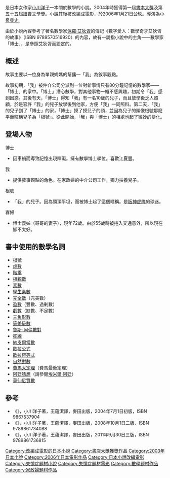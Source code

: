 {{unreferenced|time=2010-07-30T01:30:39+00:00}}
{{Infobox animanga/Headerofja
|title= 熱愛的算式
|image= 
|size= 
|caption= 
|japanese= 博士の愛した数式
|english= The Housekeeper and the Professor
|kana= はかせのあいしたすうしき
|romaji= 
|genre= 
}}
{{Infobox animanga/Novel
|標題= 博士熱愛的算式
|作者= [[小川洋子|小川洋子]]
|插圖= 
|出版社= {{flagicon|Japan}} [[新潮社|新潮社]]<br />{{flagicon|Taiwan}} [[麥田出版社|麥田出版社]]
|其他出版社= 
|連載雜誌= 
|label= 
|發售日= {{flagicon|Japan}} 2003年8月28日<br />{{flagicon|Taiwan}} 2004年7月1日
|開始= 
|結束= 
|冊數= 1
|話數= 
|其他= 
}}
{{Infobox animanga/Movie
|標題= 博士熱愛的算式
|導演= [[小泉堯史|小泉堯史]]
|製作= 「博士熱愛的算式」製作委員会<br />[[アスミック・エースエンタテインメント|アスミック・エースエンタテインメント]]<br />[[博報堂DYメディアパートナーズ|博報堂DYメディアパートナーズ]]<br />[[IMAGICA|IMAGICA]]<br />[[住友商事|住友商事]]<br />[[東急レクリエーション|東急レクリエーション]]<br />[[新潮社|新潮社]]
|上映日= {{flagicon|Japan}} 2006年1月21日<br />{{flagicon|South Korea}} 2006年11月9日<br />{{flagicon|Taiwan}} 2011年3月21日（未上映，此為DVD發行日期）
|片長= 117分
|原案=
|原作=
|企畫=
|腳本= 小泉堯史
|分鏡=
|演出= [[寺尾聰|寺尾聰]]<br />[[深津繪里|深津繪里]]<br />[[齋藤隆成|齋藤隆成]]<br />[[吉岡秀隆|吉岡秀隆]]<br />[[井川比佐志|井川比佐志]]<br />[[淺丘琉璃子|淺丘琉璃子]]
|人物設定=
|作畫監督=
|機械設定=
|音樂= [[加古隆|加古隆]]
|其他= 
|Copyright= 
}}
{{Infobox animanga/Footer}}
{{日本作品|'''博士熱愛的算式'''|博士の愛した数式}}是日本女作家[[小川洋子|小川洋子]]一本關於數學的小說。2004年時獲得第一屆[[書本大獎|書本大獎]]及第五十五屆[[讀賣文學獎|讀賣文學獎]]。小說其後被改編成電影，於2006年1月21日公映。導演為[[小泉堯史|小泉堯史]]。

由於小說內容參考了著名數學家[[保羅·艾狄胥|保羅·艾狄胥]]的傳記《數字愛人：數學奇才艾狄胥的故事》（ISBN 9789570516920）的內容，故有一說指小說中的主角——數學家「博士」，是參照艾狄胥而設定的。

== 概述 ==
故事主要以一位身為單親媽媽的幫傭—「我」為敘事觀點。

故事初期，「我」被仲介公司分派到一位對新事情只有80分鐘記憶的數學家——「博士」的家中。「博士」潛心數學，對其他事物一概不感興趣，初期令「我」感到困惑。其後有天，「博士」得知「我」有一名10歲的兒子，而且放學後乏人照顧，於是容許「我」的兒子放學後到他家，方便「我」一同照料。第二天，「我」的兒子到了「博士」的家，「博士」摸了摸兒子的頭，並因為兒子的頭像根號那麼平而暱稱兒子為「根號」。從此開始，「我」與「博士」的相處也起了微妙的變化。

== 登場人物 ==
; 博士
* 因車禍而導致記憶出現障礙。擁有數學博士學位。喜歡江夏豐。
; 我
* 提供敘事觀點的角色。在家政婦的中介公司工作，獨力扶養兒子。
; 根號
* 「我」的兒子。因為頭頂平坦，而被博士起了這個暱稱。是[[阪神虎隊|阪神虎隊]]的球迷。
; 寡婦
* 博士義姊（哥哥的妻子），現年72歲。由於55歲時被捲入交通意外，所以現在腳不太好。

== 書中使用的數學名詞 ==
* [[平方根|根號]]
* [[虛數|虛數]]
* [[階乘|階乘]]
* [[相親數|相親數]]
* [[素數|素數]]
* [[孿生素數|孿生素數]]
* [[完全數|完全數]]（完美數）
* [[盈數|盈數]]（豐數、過剰數）
* [[虧數|虧數]]（缺數、不足數）
* [[三角形數|三角形數]]
* [[等差級數|等差級數]]
* [[魯斯-阿倫數對|魯斯-阿倫數對]]
* [[擺線|擺線]]
* [[E_(数学常数)|納皮爾常數]]
* [[歐拉公式|歐拉公式]]
* [[歐拉恆等式|歐拉恆等式]]
* [[自然對數|自然對數]]
* [[費馬大定理|費馬大定理]]（費馬最後定理）
* [[阿廷猜想|阿廷猜想]]（請參閱[[埃米爾·阿廷|埃米爾·阿廷]]）
* [[莫仙尼質數|莫仙尼質數]]

== 參考 ==
* 《{{lang|zh-hant|博士熱愛的算式}}》，小川洋子著，王蘊潔譯，麥田出版，2004年7月1日初版，ISBN 9867537904
* 《{{lang|zh-hant|博士熱愛的算式}}》，小川洋子著，王蘊潔譯，麥田出版，2008年10月1日二版，ISBN 9789861734088
* 《{{lang|zh-hant|博士熱愛的算式}}》，小川洋子著，王蘊潔譯，麥田出版，2011年9月30日三版，ISBN 9789861736815



{{書店大獎獲獎作品}}
{{日本電影影評人大獎作品獎}}
{{DEFAULTSORT:Hakase No Aishita Suushiki}}
[[Category:改編成電影的日本小說|Category:改編成電影的日本小說]]
[[Category:書店大獎獲獎作品|Category:書店大獎獲獎作品]]
[[Category:2003年日本小說|Category:2003年日本小說]]
[[Category:2006年日本電影作品|Category:2006年日本電影作品]]
[[Category:日本小說改編電影|Category:日本小說改編電影]]
[[Category:失憶症題材小說|Category:失憶症題材小說]]
[[Category:失憶症題材電影|Category:失憶症題材電影]]
[[Category:數學題材作品|Category:數學題材作品]]
[[Category:家政婦題材作品|Category:家政婦題材作品]]